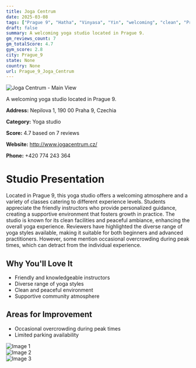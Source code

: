 ```yaml
---
title: Joga Centrum
date: 2025-03-08
tags: ["Prague 9", "Hatha", "Vinyasa", "Yin", "welcoming", "clean", "Prague 9"]  
draft: false
summary: A welcoming yoga studio located in Prague 9.
gm_reviews_count: 7
gm_totalScore: 4.7
gym_score: 2.8
city: Prague_9
state: None
country: None
url: Prague_9_Joga_Centrum
---
```


<div className="aspect-[16/9] relative my-8">
  <img 
    src="https://lh5.googleusercontent.com/p/AF1QipOf8taREQJtLGdoTppccVsNLOgSb-ECtW8KU12Q=w1920-h1080-k-no"
    alt="Joga Centrum - Main View"
    className="object-cover absolute inset-0 w-full h-full rounded-lg"
  />
</div>

A welcoming yoga studio located in Prague 9.

**Address:** Nepilova 1, 190 00 Praha 9, Czechia

**Category:** Yoga studio

**Score:** 4.7 based on 7 reviews

**Website:** http://www.jogacentrum.cz/

**Phone:** +420 774 243 364

# Studio Presentation

Located in Prague 9, this yoga studio offers a welcoming atmosphere and a variety of classes catering to different experience levels. Students appreciate the friendly instructors who provide personalized guidance, creating a supportive environment that fosters growth in practice. The studio is known for its clean facilities and peaceful ambiance, enhancing the overall yoga experience. Reviewers have highlighted the diverse range of yoga styles available, making it suitable for both beginners and advanced practitioners. However, some mention occasional overcrowding during peak times, which can detract from the individual experience.

## Why You'll Love It

- Friendly and knowledgeable instructors
- Diverse range of yoga styles
- Clean and peaceful environment
- Supportive community atmosphere

## Areas for Improvement

- Occasional overcrowding during peak times
- Limited parking availability

<div className="grid grid-cols-1 xl:grid-cols-2 gap-4 my-8">
<div className="aspect-[4/3] relative"><img src="https://lh5.googleusercontent.com/p/AF1QipNq-ZMglbSS86YVD38WfegB5unrDXz3WXKALnsB=w1920-h1080-k-no" alt="Image 1" className="object-cover absolute inset-0 w-full h-full rounded-lg" /></div>
<div className="aspect-[4/3] relative"><img src="https://lh5.googleusercontent.com/p/AF1QipOMbNl7jwBl2RymwJAIP90voZAeaEzJyBLvnQ42=w1920-h1080-k-no" alt="Image 2" className="object-cover absolute inset-0 w-full h-full rounded-lg" /></div>
<div className="aspect-[4/3] relative"><img src="https://streetviewpixels-pa.googleapis.com/v1/thumbnail?panoid=iKzDzf90BOfW9JTSnK-KZQ&cb_client=maps_sv.tactile.gps&w=203&h=100&yaw=335.67593&pitch=0&thumbfov=100" alt="Image 3" className="object-cover absolute inset-0 w-full h-full rounded-lg" /></div>
</div>